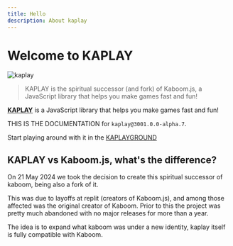 ```yaml
---
title: Hello
description: About kaplay
---
```



# Welcome to KAPLAY

<div>
    <img src={kaplayGif.src} alt="kaplay" />
</div>

> KAPLAY is the spiritual successor (and fork) of Kaboom.js, a JavaScript library
> that helps you make games fast and fun!

[**KAPLAY**](https://kaplaydocs.pages.dev/) is a JavaScript library that helps you make games fast and fun!

THIS IS THE DOCUMENTATION for `kaplay@3001.0.0-alpha.7`.

Start playing around with it in the [KAPLAYGROUND](https://kaplay.pages.dev/)

## KAPLAY vs Kaboom.js, what's the difference?

On 21 May 2024 we took the decision to create this spiritual successor of kaboom, being also a fork of it.

This was due to layoffs at replit (creators of Kaboom.js), and among those affected was the original creator of Kaboom. Prior to this the project was pretty much abandoned with no major releases for more than a year.

The idea is to expand what kaboom was under a new identity, kaplay itself is fully compatible with Kaboom.
